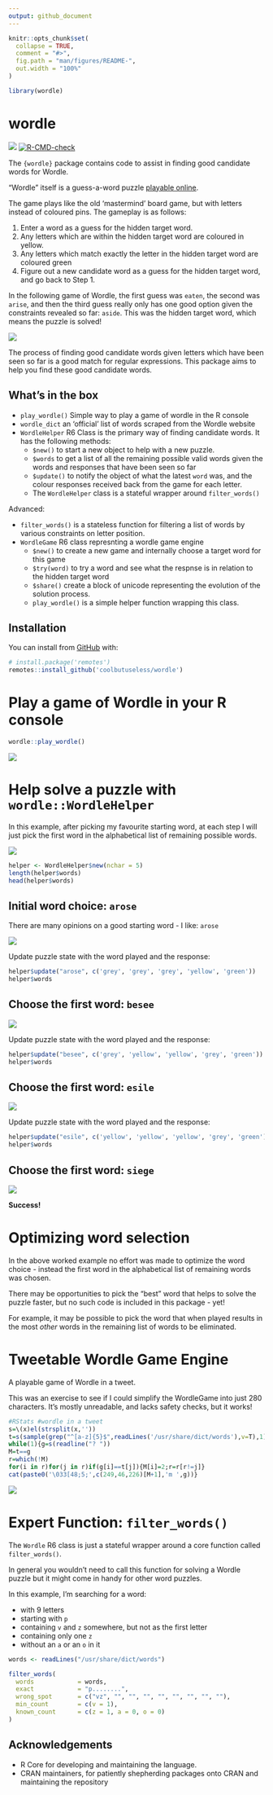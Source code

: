 ```yaml
---
output: github_document
---
```


<!-- README.md is generated from README.Rmd. Please edit that file -->

```r
knitr::opts_chunk$set(
  collapse = TRUE,
  comment = "#>",
  fig.path = "man/figures/README-",
  out.width = "100%"
)

library(wordle)
```

# wordle

<!-- badges: start -->
![](https://img.shields.io/badge/cool-useless-green.svg)
[![R-CMD-check](https://github.com/coolbutuseless/wordle/workflows/R-CMD-check/badge.svg)](https://github.com/coolbutuseless/wordle/actions)
<!-- badges: end -->


The `{wordle}` package contains code to assist in finding good candidate
words for Wordle.

"Wordle" itself is a guess-a-word puzzle [playable online](https://www.powerlanguage.co.uk/wordle/).

The game plays like the old 'mastermind' board game, but with letters instead of
coloured pins.  The gameplay is as follows:

1. Enter a word as a guess for the hidden target word.
2. Any letters which are within the hidden target word are coloured in yellow.
3. Any letters which match exactly the letter in the hidden target word are
   coloured green
4. Figure out a new candidate word as a guess for the hidden target word,
   and go back to Step 1.
   
In the following game of Wordle, the first guess was `eaten`, the second was
`arise`, and then the third guess really only has one good option given the
constraints revealed so far: `aside`.  This was the hidden target word, 
which means the puzzle is solved!

<img src="man/figures/eg.png" />
   
   


The process of finding good candidate words given letters which have been seen
so far is a good match for regular expressions.  This package aims to help
you find these good candidate words.

## What's in the box

- `play_wordle()` Simple way to play a game of wordle in the R console
-   `wordle_dict` an ‘official’ list of words scraped from the Wordle
    website
-   `WordleHelper` R6 Class is the primary way of finding candidate words. It
    has the following methods:
    -   `$new()` to start a new object to help with a new puzzle.
    -   `$words` to get a list of all the remaining possible valid words given the
        words and responses that have been seen so far
    -   `$update()` to notify the object of what the latest `word` was,
        and the colour responses received back from the game for each
        letter.
    -   The `WordleHelper` class is a stateful wrapper around `filter_words()`


Advanced:

-   `filter_words()` is a stateless function for filtering a list of
    words by various constraints on letter position.
- `WordleGame` R6 class represnting a wordle game engine
    - `$new()` to create a new game and internally choose a target word for this game
    - `$try(word)` to try a word and see what the respnse is in relation to 
      the hidden target word
    - `$share()` create a block of unicode representing the evolution of the 
      solution process.
    - `play_wordle()` is a simple helper function wrapping this class.



## Installation

You can install from [GitHub](https://github.com/coolbutuseless/wordle) with:

``` r
# install.package('remotes')
remotes::install_github('coolbutuseless/wordle')
```



# Play a game of Wordle in your R console

```r
wordle::play_wordle()
```


<img src="man/figures/game.png" />




# Help solve a puzzle with `wordle::WordleHelper`

In this example, after picking my favourite starting word, at each step I will
just pick the first word in the alphabetical list of remaining possible words.

<img src="man/figures/00.png" />



```r
helper <- WordleHelper$new(nchar = 5)
length(helper$words)
head(helper$words)
```

## Initial word choice: `arose`

There are many opinions on a good starting word - I like: `arose`


<img src="man/figures/01.png" />


Update puzzle state with the word played and the response:

```r
helper$update("arose", c('grey', 'grey', 'grey', 'yellow', 'green'))
helper$words
```


## Choose the first word: `besee`

<img src="man/figures/02.png" />


Update puzzle state with the word played and the response:

```r
helper$update("besee", c('grey', 'yellow', 'yellow', 'grey', 'green'))
helper$words
```

## Choose the first word:  `esile`

<img src="man/figures/03.png" />


Update puzzle state with the word played and the response:

```r
helper$update("esile", c('yellow', 'yellow', 'yellow', 'grey', 'green'))
helper$words
```

## Choose the first word:  `siege`

<img src="man/figures/04.png" />


**Success!**



# Optimizing word selection

In the above worked example no effort was made to optimize the word choice - instead
the first word in the alphabetical list of remaining words was chosen.

There may be opportunities to pick the "best" word that helps to solve the puzzle faster,
but no such code is included in this package - yet!

For example, it may be possible to pick the word that when played results 
in the most *other* words in the remaining list of words to be eliminated.


# Tweetable Wordle Game Engine

A playable game of Wordle in a tweet.

This was an exercise to see if I could simplify the WordleGame into just 280 characters. It's mostly unreadable, and lacks safety checks, but it works!

```r
#RStats #wordle in a tweet
s=\(x)el(strsplit(x,''))
t=s(sample(grep("^[a-z]{5}$",readLines('/usr/share/dict/words'),v=T),1))
while(1){g=s(readline("? "))
M=t==g
r=which(!M)
for(i in r)for(j in r)if(g[i]==t[j]){M[i]=2;r=r[r!=j]}
cat(paste0('\033[48;5;',c(249,46,226)[M+1],'m ',g))}
```

<img src="man/figures/tweetable.png" />



# Expert Function: `filter_words()`

The `Wordle` R6 class is just a stateful wrapper around a core function 
called `filter_words()`.

In general you wouldn't need to call this function for solving a Wordle puzzle
but it might come in handy for other word puzzles.

In this example, I'm searching for a word:

* with 9 letters
* starting with `p`
* containing `v` and `z` somewhere, but not as the first letter
* containing only one `z`
* without an `a` or an `o` in it

```r
words <- readLines("/usr/share/dict/words")

filter_words(
  words            = words,
  exact            = "p........",
  wrong_spot       = c("vz", "", "", "", "", "", "", "", ""),
  min_count        = c(v = 1),
  known_count      = c(z = 1, a = 0, o = 0)
)
```










## Acknowledgements

* R Core for developing and maintaining the language.
* CRAN maintainers, for patiently shepherding packages onto CRAN and maintaining
  the repository
